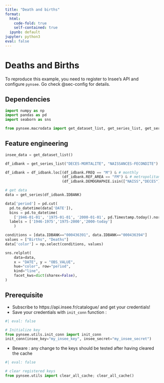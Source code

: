 ```yaml
---
title: "Death and births"
format:
  html:
    code-fold: true
    self-contained: true
  ipynb: default
jupyter: python3
eval: false
---
```



# Deaths and Births

To reproduce this example, you need to register to
Insee's API and configure `pynsee`. Go check @sec-config for
details.

## Dependencies

```python
import numpy as np
import pandas as pd
import seaborn as sns

from pynsee.macrodata import get_dataset_list, get_series_list, get_series
```

## Feature engineering

```python

insee_data = get_dataset_list()

df_idbank = get_series_list("DECES-MORTALITE", "NAISSANCES-FECONDITE")

df_idbank = df_idbank.loc[(df_idbank.FREQ == "M") & # monthly
                          (df_idbank.REF_AREA == "FM") & # metropolitan France
                          (df_idbank.DEMOGRAPHIE.isin(["NAISS","DECES"]))] 

# get data
data = get_series(df_idbank.IDBANK)
```

```python
data['period'] = pd.cut(
  pd.to_datetime(data['DATE']),
  bins = pd.to_datetime(
    ['1946-01-01', '1975-01-01', '2000-01-01', pd.Timestamp.today().normalize()]),
  labels = ['1946-1975','1975-2000','2000-today']
    )

conditions = [data.IDBANK=="000436391", data.IDBANK=="000436394"]
values = ["Births", "Deaths"]
data['color'] = np.select(conditions, values)
```

```python
sns.relplot(
    data=data,
    x = "DATE", y = "OBS_VALUE",
    hue="color", row="period",
    kind="line", 
    facet_kws=dict(sharex=False),
)
```

## Prerequisite {#sec-config}

- Subscribe to https://api.insee.fr/catalogue/ and get your credentials!
- Save your credentials with `init_conn` function :

```python
#| eval: false

# Initialize key
from pynsee.utils.init_conn import init_conn
init_conn(insee_key="my_insee_key", insee_secret="my_insee_secret")
```

- Beware : any change to the keys should be tested after having cleared the cache

```python
#| eval: false

# clear registered keys
from pynsee.utils import clear_all_cache; clear_all_cache()
```
